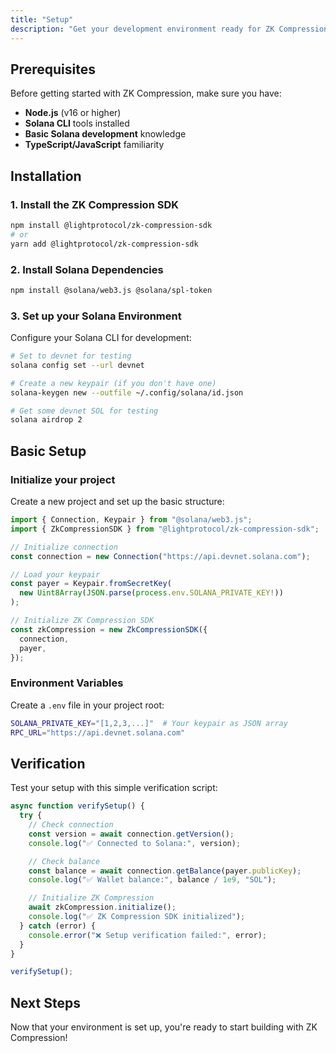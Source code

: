 ```yaml
---
title: "Setup"
description: "Get your development environment ready for ZK Compression"
---
```


## Prerequisites

Before getting started with ZK Compression, make sure you have:

- **Node.js** (v16 or higher)
- **Solana CLI** tools installed
- **Basic Solana development** knowledge
- **TypeScript/JavaScript** familiarity

## Installation

### 1. Install the ZK Compression SDK

```bash
npm install @lightprotocol/zk-compression-sdk
# or
yarn add @lightprotocol/zk-compression-sdk
```

### 2. Install Solana Dependencies

```bash
npm install @solana/web3.js @solana/spl-token
```

### 3. Set up your Solana Environment

Configure your Solana CLI for development:

```bash
# Set to devnet for testing
solana config set --url devnet

# Create a new keypair (if you don't have one)
solana-keygen new --outfile ~/.config/solana/id.json

# Get some devnet SOL for testing
solana airdrop 2
```

## Basic Setup

### Initialize your project

Create a new project and set up the basic structure:

```typescript
import { Connection, Keypair } from "@solana/web3.js";
import { ZkCompressionSDK } from "@lightprotocol/zk-compression-sdk";

// Initialize connection
const connection = new Connection("https://api.devnet.solana.com");

// Load your keypair
const payer = Keypair.fromSecretKey(
  new Uint8Array(JSON.parse(process.env.SOLANA_PRIVATE_KEY!))
);

// Initialize ZK Compression SDK
const zkCompression = new ZkCompressionSDK({
  connection,
  payer,
});
```

### Environment Variables

Create a `.env` file in your project root:

```bash
SOLANA_PRIVATE_KEY="[1,2,3,...]"  # Your keypair as JSON array
RPC_URL="https://api.devnet.solana.com"
```

## Verification

Test your setup with this simple verification script:

```typescript
async function verifySetup() {
  try {
    // Check connection
    const version = await connection.getVersion();
    console.log("✅ Connected to Solana:", version);

    // Check balance
    const balance = await connection.getBalance(payer.publicKey);
    console.log("✅ Wallet balance:", balance / 1e9, "SOL");

    // Initialize ZK Compression
    await zkCompression.initialize();
    console.log("✅ ZK Compression SDK initialized");
  } catch (error) {
    console.error("❌ Setup verification failed:", error);
  }
}

verifySetup();
```

## Next Steps

Now that your environment is set up, you're ready to start building with ZK Compression!
